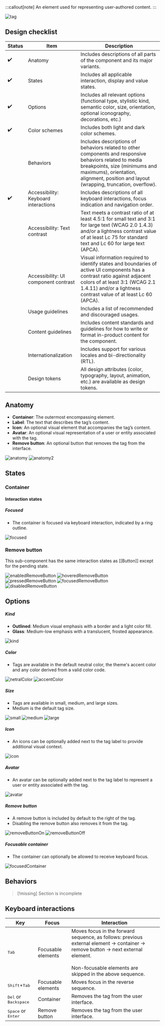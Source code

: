 
:::callout[note]
An element used for representing user-authored content.
:::

<Image src={imageSrc.tag} alt='tag' />

## Design checklist

| Status | Item                                 | Description                                                                                                                                                                                                                       |
| ------ | ------------------------------------ | --------------------------------------------------------------------------------------------------------------------------------------------------------------------------------------------------------------------------------- |
| ✔️     | Anatomy                              | Includes descriptions of all parts of the component and its major variants.                                                                                                                                                       |
| ✔️     | States                               | Includes all applicable interaction, display and value states.                                                                                                                                                                    |
| ✔️     | Options                              | Includes all relevant options (functional type, stylistic kind, semantic color, size, orientation, optional iconography, decorations, etc.)                                                                                       |
| ✔️     | Color schemes                        | Includes both light and dark color schemes.                                                                                                                                                                                       |
|        | Behaviors                            | Includes descriptions of behaviors related to other components and responsive behaviors related to media breakpoints, size (minimums and maximums), orientation, alignment, position and layout (wrapping, truncation, overflow). |
| ✔️     | Accessibility: Keyboard interactions | Includes descriptions of all keyboard interactions, focus indication and navigation order.                                                                                                                                        |
|        | Accessibility: Text contrast         | Text meets a contrast ratio of at least 4.5:1 for small text and 3:1 for large text (WCAG 2.0 1.4.3) and/or a lightness contrast value of at least Lc 75 for standard text and Lc 60 for large text (APCA).                       |
|        | Accessibility: UI component contrast | Visual information required to identify states and boundaries of active UI components has a contrast ratio against adjacent colors of at least 3:1 (WCAG 2.1 1.4.11) and/or a lightness contrast value of at least Lc 60 (APCA).  |
|        | Usage guidelines                     | Includes a list of recommended and discouraged usages.                                                                                                                                                                            |
|        | Content guidelines                   | Includes content standards and guidelines for how to write or format in-product content for the component.                                                                                                                        |
|        | Internationalization                 | Includes support for various locales and bi-directionality (RTL).                                                                                                                                                                 |
|        | Design tokens                        | All design attributes (color, typography, layout, animation, etc.) are available as design tokens.                                                                                                                                |

## Anatomy

- **Container**: The outermost encompassing element.
- **Label**: The text that describes the tag’s content.
- **Icon**: An optional visual element that accompanies the tag’s content.
- **Avatar**: An optional visual representation of a user or entity associated with the tag.
- **Remove button**: An optional button that removes the tag from the interface.

<Image src={imageSrc.anatomy} alt='anatomy' />
<Image src={imageSrc.anatomy2} alt='anatomy2' />

## States

### Container

#### Interaction states

##### Focused

- The container is focused via keyboard interaction, indicated by a ring outline.

<Image src={imageSrc.focused} alt='focused' />

### Remove button

This sub-component has the same interaction states as [[Button]] except for the pending state.

<Image src={imageSrc.enabledRemoveButton} alt='enabledRemoveButton' />
<Image src={imageSrc.hoveredRemoveButton} alt='hoveredRemoveButton' />
<Image src={imageSrc.pressedRemoveButton} alt='pressedRemoveButton' />
<Image src={imageSrc.focusedRemoveButton} alt='focusedRemoveButton' />
<Image src={imageSrc.disabledRemoveButton} alt='disabledRemoveButton' />

## Options

##### Kind

- **Outlined**: Medium visual emphasis with a border and a light color fill.
- **Glass**: Medium-low emphasis with a translucent, frosted appearance.

<Image src={imageSrc.kind} alt='kind' />

##### Color

- Tags are available in the default neutral color, the theme's accent color and any color derived from a valid color code.

<Image src={imageSrc.netralColor} alt='netralColor' />
<Image src={imageSrc.accentColor} alt='accentColor' />

##### Size

- Tags are available in small, medium, and large sizes.
- Medium is the default tag size.

<Image src={imageSrc.small} alt='small' />
<Image src={imageSrc.medium} alt='medium' />
<Image src={imageSrc.large} alt='large' />

##### Icon

- An icons can be optionally added next to the tag label to provide additional visual context.

<Image src={imageSrc.icon} alt='icon' />

##### Avatar

- An avatar can be optionally added next to the tag label to represent a user or entity associated with the tag.

<Image src={imageSrc.avatar} alt='avatar' />

##### Remove button

- A remove button is included by default to the right of the tag.
- Disabling the remove button also removes it from the tag.

<Image src={imageSrc.removeButtonOn} alt='removeButtonOn' />
<Image src={imageSrc.removeButtonOff} alt='removeButtonOff' />

##### Focusable container

- The container can optionally be allowed to receive keyboard focus.

<Image src={imageSrc.focusedContainer} alt='focusedContainer' />

## Behaviors

> [!missing] Section is incomplete

## Keyboard interactions

| Key                                    | Focus              | Interaction                                                                                                                                                                                       |
| -------------------------------------- | ------------------ | ------------------------------------------------------------------------------------------------------------------------------------------------------------------------------------------------- |
| <kbd>Tab</kbd>                         | Focusable elements | Moves focus in the forward sequence, as follows: previous external element → container → remove button → next external element.<br></br>Non-focusable elements are skipped in the above sequence. |
| <kbd>Shift</kbd>+<kbd>Tab</kbd>        | Focusable elements | Moves focus in the reverse sequence.                                                                                                                                                              |
| <kbd>Del</kbd> or <kbd>Backspace</kbd> | Container          | Removes the tag from the user interface.                                                                                                                                                          |
| <kbd>Space</kbd> or <kbd>Enter</kbd>   | Remove button      | Removes the tag from the user interface.                                                                                                                                                          |
